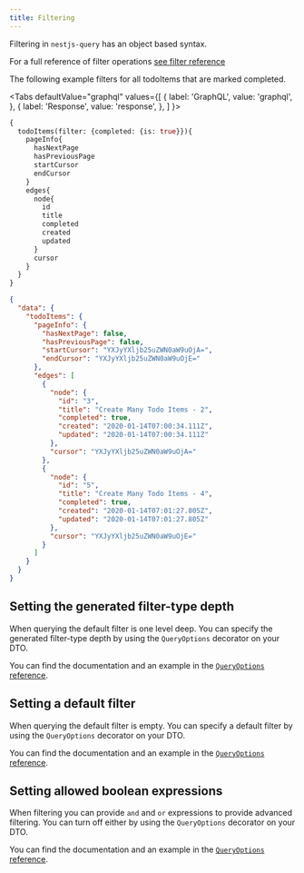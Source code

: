 ```yaml
---
title: Filtering
---
```



Filtering in `nestjs-query` has an object based syntax.

For a full reference of filter operations [see filter reference](../../concepts/queries.mdx#filter-reference)

The following example filters for all todoItems that are marked completed.

<Tabs
  defaultValue="graphql"
  values={[
    { label: 'GraphQL', value: 'graphql', },
    { label: 'Response', value: 'response', },
  ]
}>
<TabItem value="graphql">

```graphql
{
  todoItems(filter: {completed: {is: true}}){
    pageInfo{
      hasNextPage
      hasPreviousPage
      startCursor
      endCursor
    }
    edges{
      node{
        id
        title
        completed
        created
        updated
      }
      cursor
    }
  }
}
```

</TabItem>
<TabItem value="response">

```json
{
  "data": {
    "todoItems": {
      "pageInfo": {
        "hasNextPage": false,
        "hasPreviousPage": false,
        "startCursor": "YXJyYXljb25uZWN0aW9uOjA=",
        "endCursor": "YXJyYXljb25uZWN0aW9uOjE="
      },
      "edges": [
        {
          "node": {
            "id": "3",
            "title": "Create Many Todo Items - 2",
            "completed": true,
            "created": "2020-01-14T07:00:34.111Z",
            "updated": "2020-01-14T07:00:34.111Z"
          },
          "cursor": "YXJyYXljb25uZWN0aW9uOjA="
        },
        {
          "node": {
            "id": "5",
            "title": "Create Many Todo Items - 4",
            "completed": true,
            "created": "2020-01-14T07:01:27.805Z",
            "updated": "2020-01-14T07:01:27.805Z"
          },
          "cursor": "YXJyYXljb25uZWN0aW9uOjE="
        }
      ]
    }
  }
}
```

</TabItem>
</Tabs>

## Setting the generated filter-type depth

When querying the default filter is one level deep. You can specify the generated filter-type depth by using the `QueryOptions` decorator on your DTO.

You can find the documentation and an example in the [`QueryOptions` reference](../dtos.mdx#generated-filter-type-depth).


## Setting a default filter

When querying the default filter is empty. You can specify a default filter by using the `QueryOptions` decorator on your DTO.

You can find the documentation and an example in the [`QueryOptions` reference](../dtos.mdx#setting-a-default-filter).


## Setting allowed boolean expressions

When filtering you can provide `and` and `or` expressions to provide advanced filtering. You can turn off either by using the `QueryOptions` decorator on your DTO.

You can find the documentation and an example in the [`QueryOptions` reference](../dtos.mdx#allowed-boolean-expressions).
